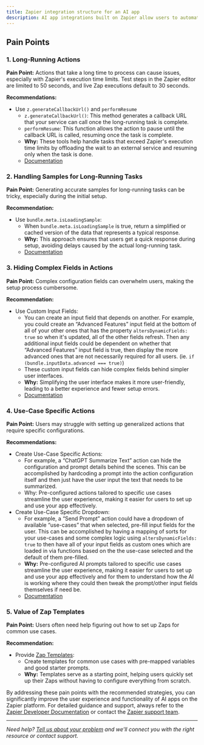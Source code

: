 ```yaml
---
title: Zapier integration structure for an AI app
description: AI app integrations built on Zapier allow users to automate tasks using AI capabilities. Here are some common pain points and recommendations when building AI apps on Zapier.
---
```

## Pain Points

### 1\. Long-Running Actions

**Pain Point:** Actions that take a long time to process can cause issues, especially with Zapier's execution time limits. Test steps in the Zapier editor are limited to 50 seconds, and live Zap executions default to 30 seconds.

**Recommendations:**

*   Use `z.generateCallbackUrl()` and `performResume`
    *   `z.generateCallbackUrl()`: This method generates a callback URL that your service can call once the long-running task is complete.
    *   `performResume`: This function allows the action to pause until the callback URL is called, resuming once the task is complete.
    *   **Why:** These tools help handle tasks that exceed Zapier's execution time limits by offloading the wait to an external service and resuming only when the task is done.
    *   [Documentation](/platform/reference/cli-docs#zgeneratecallbackurl)

### 2\. Handling Samples for Long-Running Tasks

**Pain Point:** Generating accurate samples for long-running tasks can be tricky, especially during the initial setup.

**Recommendation:**

*   Use `bundle.meta.isLoadingSample`:
    *   When `bundle.meta.isLoadingSample` is true, return a simplified or cached version of the data that represents a typical response.
    *   **Why:** This approach ensures that users get a quick response during setup, avoiding delays caused by the actual long-running task.
    *   [Documentation](/platform/reference/cli-docs#bundlemeta)

### 3\. Hiding Complex Fields in Actions

**Pain Point:** Complex configuration fields can overwhelm users, making the setup process cumbersome.

**Recommendation:**

*   Use Custom Input Fields:
    *   You can create an input field that depends on another. For example, you could create an “Advanced Features” input field at the bottom of all of your other ones that has the property `altersDynamicFields: true` so when it's updated, all of the other fields refresh. Then any additional input fields could be dependent on whether that “Advanced Features” input field is true, then display the more advanced ones that are not necessarily required for all users. (ie. `if (bundle.inputData.advanced === true)`)
    *   These custom input fields can hide complex fields behind simpler user interfaces.
    *   **Why:** Simplifying the user interface makes it more user-friendly, leading to a better experience and fewer setup errors.
    *   [Documentation](/platform/reference/cli-docs#customdynamic-fields)

### 4\. Use-Case Specific Actions

**Pain Point:** Users may struggle with setting up generalized actions that require specific configurations.

**Recommendations:**

*   Create Use-Case Specific Actions:
    *   For example, a “ChatGPT Summarize Text” action can hide the configuration and prompt details behind the scenes. This can be accomplished by hardcoding a prompt into the action configuration itself and then just have the user input the text that needs to be summarized.
    *   Why: Pre-configured actions tailored to specific use cases streamline the user experience, making it easier for users to set up and use your app effectively.
*   Create Use-Case Specific Dropdown:
    *   For example, a “Send Prompt” action could have a dropdown of available “use-cases” that when selected, pre-fill input fields for the user. This can be accomplished by having a mapping of sorts for your use-cases and some complex logic using `altersDynamicFields: true` to then have all of your input fields as custom ones which are loaded in via functions based on the the use-case selected and the default of them pre-filled.
    *   **Why:** Pre-configured AI prompts tailored to specific use cases streamline the user experience, making it easier for users to set up and use your app effectively and for them to understand how the AI is working where they could then tweak the prompt/other input fields themselves if need be.
    *   [Documentation](https://github.com/zapier/zapier-platform/blob/main/packages/schema/docs/build/schema.md#fieldschema)

### 5\. Value of Zap Templates

**Pain Point:** Users often need help figuring out how to set up Zaps for common use cases.

**Recommendation:**

*   Provide [Zap Templates](/platform/publish/zap-templates):
    *   Create templates for common use cases with pre-mapped variables and good starter prompts.
    *   **Why:** Templates serve as a starting point, helping users quickly set up their Zaps without having to configure everything from scratch.

By addressing these pain points with the recommended strategies, you can significantly improve the user experience and functionality of AI apps on the Zapier platform. For detailed guidance and support, always refer to the [Zapier Developer Documentation](https://platform.zapier.com/docs) or contact the [Zapier support team](https://developer.zapier.com/contact).

- - -

_Need help? [Tell us about your problem](https://developer.zapier.com/contact) and we'll connect you with the right resource or contact support._
